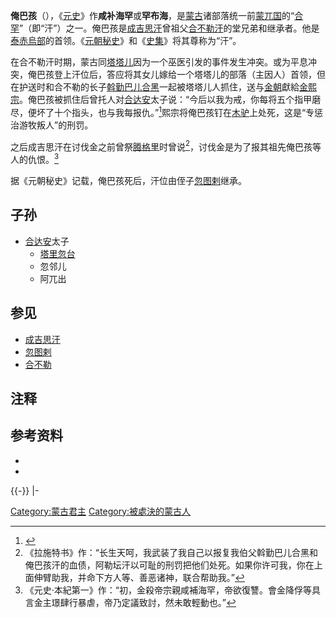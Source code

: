 '''俺巴孩'''（{{mong|m=ᠠᠮᠪᠠᠭᠠᠢ|z=Ambaghai}}{{bd|?||?||catIdx=A俺}}），《[[元史|元史]]》作'''咸补海罕'''或'''罕布海'''，是[[蒙古|蒙古]]诸部落统一前[[蒙兀国|蒙兀国]]的“[[可汗|合罕]]”（即“汗”）之一。俺巴孩是[[成吉思汗|成吉思汗]]曾祖父[[孛儿只斤合不勒|合不勒汗]]的堂兄弟和继承者。他是[[泰赤烏部|泰赤烏部]]的首领。《[[元朝秘史|元朝秘史]]》和《[[史集|史集]]》将其尊称为“汗”。

在合不勒汗时期，蒙古同[[黑韃靼|塔塔儿]]因为一个巫医引发的事件发生冲突。或为平息冲突，俺巴孩登上汗位后，答应将其女儿嫁给一个塔塔儿的部落（主因人）首领，但在护送时和合不勒的长子[[斡勤巴儿合黑|斡勤巴儿合黑]]一起被塔塔儿人抓住，送与[[金朝|金朝]]獻給[[金熙宗|金熙宗]]。俺巴孩被抓住后曾托人对[[合达安|合达安]]太子说：“今后以我为戒，你每将五个指甲磨尽，便坏了十个指头，也与我每报仇。”<ref>{{cite book|author=佚名撰|coauthors=鲍思陶点校 |title=元朝祕史 |year=2005 |publisher=齐鲁书社 |location=济南 |isbn=7-5333-1481-6 |pages=23 |chapter=卷一}}</ref>熙宗将俺巴孩钉在[[骑木驴|木驴]]上处死，这是“专惩治游牧叛人”的刑罚。

之后成吉思汗在讨伐金之前曾祭[[腾格里|腾格里]]时曾说<ref>《拉施特书》作：“长生天呵，我武装了我自己以报复我伯父斡勤巴儿合黑和俺巴孩汗的血债，阿勒坛汗以可耻的刑罚把他们处死。如果你许可我，你在上面伸臂助我，并命下方人等、善恶诸神，联合帮助我。”</ref>，讨伐金是为了报其祖先俺巴孩等人的仇恨。<ref>《元史·本紀第一》作：“初，金殺帝宗親咸補海罕，帝欲復讐。會金降俘等具言金主璟肆行暴虐，帝乃定議致討，然未敢輕動也。”</ref>

据《元朝秘史》记载，俺巴孩死后，汗位由侄子[[忽图剌|忽图剌]]继承。
==子孙==
* [[合达安|合达安]]太子
**[[塔里忽台|塔里忽台]]
**忽邻儿
**阿兀出

==参见==
*[[成吉思汗|成吉思汗]]
*[[忽图剌|忽图剌]]
*[[孛儿只斤合不勒|合不勒]]

==注释==
<div class="references-small">
<references />
</div>

==参考资料==
*{{cite book |author=雷纳·格鲁塞 |authorlink=雷纳·格鲁塞 |coauthors=龚钺译 |title=《蒙古帝国史》 |year=2003 |publisher=商务印书馆 |location=北京 |isbn=978-7-100-02203-3 |pages=37～39，335～336 |chapter=俺巴孩汗}}
*{{cite book |author=勒内·格鲁塞 |authorlink=雷纳·格鲁塞 |coauthors=蓝琪译 |title=《草原帝国》 |year=1998 |publisher=商务印书馆 |location=北京 |isbn=9787100028622 |pages=254 |chapter=蒙古人在统一中的初次尝试}}

{{-}}
{{S-start}}
{{S-hou|[[孛兒只斤氏|孛兒只斤家族]]|?年||?年|}}
{{S-reg}}
|-
{{S-bef|before=堂兄[[合不勒汗|合不勒汗]]}}
{{S-ttl|title=[[蒙兀國|蒙兀大汗]]|years=?年—?年}}
{{S-aft|after=堂侄[[忽图剌|忽图剌]]}}
{{S-end}}


[[Category:蒙古君主|Category:蒙古君主]]
[[Category:被處決的蒙古人|Category:被處決的蒙古人]]